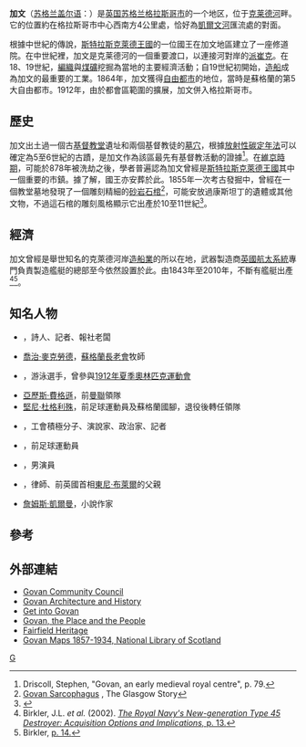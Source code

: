 {{Infobox UK place
 |country = 蘇格蘭
 |official_name= Govan
 |gaelic_name= Baile a' Ghobhainn
 |scots_name= Gouan
 |population=
 |os_grid_reference= NS555655
 |latitude= 55.8615
 |longitude= -4.3083
 |unitary_scotland = {{link-en|格拉斯哥市議會|Glasgow City Council}}
 |lieutenancy_scotland = 格拉斯哥
 |constituency_westminster= [[西南格拉斯哥_(英國國會選區)|西南格拉斯哥]]
 |constituency_scottish_parliament= {{link-en|格拉斯哥波洛克 (蘇格蘭議會選區)|Glasgow Pollok (Scottish Parliament constituency)|格拉斯哥波洛克}}
 |post_town= GLASGOW
 |postcode_district = G51
 |postcode_area= G
 |dial_code= 0141
 |edinburgh_distance= {{Convert|45|mi|km|abbr=on}} [[罗盘方位|E]]
 |london_distance= {{Convert|346|mi|km|abbr=on}} [[罗盘方位|SSE]]
 |static_image_name = Govan Town Hall.jpg
 |static_image_caption= 戈萬伯格大廳
}}

'''加文'''（[[苏格兰盖尔语|苏格兰盖尔语]]：'''{{lang|ga|Baile a' Ghobhainn}}'''）是[[英国|英国]][[苏格兰|苏格兰]][[格拉斯哥市|格拉斯哥市]]的一个地区，位于[[克莱德河|克莱德河]]畔。它的位置約在格拉斯哥市中心西南方4公里處，恰好為[[凱爾文河|凱爾文河]]匯流處的對面。

根據中世紀的傳說，[[斯特拉斯克萊德王國|斯特拉斯克萊德王國]]的一位國王在加文地區建立了一座修道院。在中世紀裡，加文是克莱德河的一個重要渡口，以連接河對岸的[[派崔克|派崔克]]。在18、19世紀，[[編織|編織]]與[[煤礦|煤礦]]挖掘為當地的主要經濟活動；自19世紀初開始，[[造船|造船]]成為加文的最重要的工業。1864年，加文獲得[[自由都市|自由都市]]的地位，當時是蘇格蘭的第5大自由都市。1912年，由於都會區範圍的擴展，加文併入格拉斯哥市。

== 歷史 ==
加文出土過一個古[[基督教堂|基督教堂]]遺址和兩個基督教徒的[[墓穴|墓穴]]，根據[[放射性碳定年法|放射性碳定年法]]可以確定為5至6世紀的古蹟，是加文作為該區最先有基督教活動的證據<ref>Driscoll, Stephen, "Govan, an early medieval royal centre", p. 79.</ref>。在[[維京時期|維京時期]]，可能於878年{{link-en|敦巴頓岩|Dumbarton Rock}}被洗劫之後，學者普遍認為加文曾經是[[斯特拉斯克萊德王國|斯特拉斯克萊德王國]]其中一個重要的市鎮。據了解，國王{{link-en|斯特拉斯克萊德的康斯坦丁|Constantine of Strathclyde|康斯坦丁}}亦安葬於此。1855年一次考古發掘中，曾經在一個教堂墓地發現了一個雕刻精細的[[砂岩|砂岩]][[石棺|石棺]]<ref>[http://www.theglasgowstory.com/image.php?inum=TGSB00002 Govan Sarcophagus] {{Wayback|url=http://www.theglasgowstory.com/image.php?inum=TGSB00002 |date=20140714113911 }}, The Glasgow Story</ref>，可能安放過康斯坦丁的遺體或其他文物，不過這石棺的雕刻風格顯示它出產於10至11世紀<ref>{{Cite web|url = http://www.bbc.com/news/uk-scotland-18172678|title = Govan Stones: The Viking-Age treasures|date = 2014-01-27|accessdate = 2014-06-09|website = |publisher = BBC|last = |first = |archive-date = 2014-06-05|archive-url = https://web.archive.org/web/20140605050011/http://www.bbc.com/news/uk-scotland-18172678|dead-url = no}}</ref>。

== 經濟 ==
加文曾經是舉世知名的克萊德河岸[[造船業|造船業]]的所以在地，武器製造商[[英國航太系統|英國航太系統]]專門負責製造艦艇的總部至今依然設置於此。由1843年至2010年，不斷有艦艇出產<ref>Birkler, J.L. ''et al.'' (2002). [http://books.google.com/books?id=nmr2vtEzsFIC&pg=PA13&vq=Govan&dq=govan+shipyard&lr=&client=firefox-a&source=gbs_search_r&cad=1_1&sig=3HZOuTqDciEBhAbut8arwQFzJyA#PPA13,M1  ''The Royal Navy's New-generation Type 45 Destroyer: Acquisition Options and Implications,'' p. 13.]</ref><ref name="b14">Birkler, [http://books.google.com/books?id=nmr2vtEzsFIC&pg=PA13&vq=Govan&dq=govan+shipyard&lr=&client=firefox-a&source=gbs_search_r&cad=1_1&sig=3HZOuTqDciEBhAbut8arwQFzJyA#PPA14,M1 p. 14.]</ref>。

== 知名人物 ==
* {{link-en|詹姆斯·海德維克|James Hedderwick}}，詩人、記者、報社老闆
* [[喬治·麥克勞德|喬治·麥克勞德]]，[[蘇格蘭長老會|蘇格蘭長老會]]牧師
* {{link-en|貝爾·摩爾|Belle Moore}}，游泳選手，曾參與[[1912年夏季奧林匹克運動會|1912年夏季奧林匹克運動會]]
* [[亞歷斯·費格遜|亞歷斯·費格遜]]，前[[曼聯|曼聯]]領隊
* [[堅尼·杜格利殊|堅尼·杜格利殊]]，前足球運動員及蘇格蘭國腳，退役後轉任領隊
* {{link-en|吉米·瑞德|Jimmy Reid}}，工會積極分子、演說家、政治家、記者
* {{link-en|約翰尼·奎格利|Johnny Quigley}}，前足球運動員
* {{link-en|伊恩·羅伯遜|Iain Robertson}}，男演員
* {{link-en|利奧·布萊爾|Leo Blair (barrister)}}，律師、前英國首相[[東尼·布萊爾|東尼·布萊爾]]的父親
* [[詹姆斯·凱爾曼|詹姆斯·凱爾曼]]，小說作家

== 參考 ==
{{reflist}}

== 外部連結 ==
* [http://www.communitycouncilsglasgow.org.uk/govan/ Govan Community Council]{{Wayback|url=http://www.communitycouncilsglasgow.org.uk/govan/ |date=20141031214432 }}
* [http://www.scotcities.com/cathcart/govan.htm Govan Architecture and History]{{Wayback|url=http://www.scotcities.com/cathcart/govan.htm |date=20150831021958 }} 
* [http://www.getintogovan.com/ Get into Govan ]{{Wayback|url=http://www.getintogovan.com/ |date=20160115113330 }}
* [http://acumfaegovan.com/ Govan, the Place and the People]{{Wayback|url=http://acumfaegovan.com/ |date=20130513103213 }} 
* [http://www.fairfieldgovan.co.uk/heritage/  Fairfield Heritage]{{Wayback|url=http://www.fairfieldgovan.co.uk/heritage/ |date=20150826044034 }}
* [http://geo.nls.uk/mapdata2/os/25_inch/govan/#zoom=14&lat=55.86437&lon=-4.33481&layers=B0000000000FFFT Govan Maps 1857-1934, National Library of Scotland]{{Wayback|url=http://geo.nls.uk/mapdata2/os/25_inch/govan/#zoom=14&lat=55.86437&lon=-4.33481&layers=B0000000000FFFT |date=20140418234442 }}


[[Category:格拉斯哥|G]]